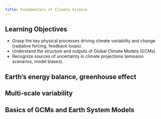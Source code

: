 ```yaml
---
title: Fundamentals of Climate Science
---
```


## Learning Objectives {.unnumbered}

- Grasp the key physical processes driving climate variability and change (radiative forcing, feedback loops).
- Understand the structure and outputs of Global Climate Models (GCMs).
- Recognize sources of uncertainty in climate projections (emission scenarios, model biases).

## Earth’s energy balance, greenhouse effect

## Multi-scale variability

## Basics of GCMs and Earth System Models
